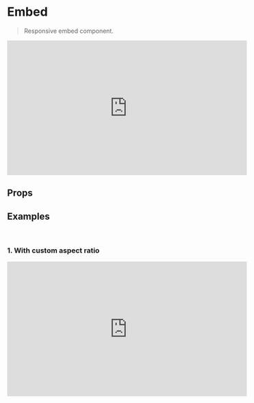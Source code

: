 
<Meta title="Embed" />

# Embed

<blockquote>Responsive embed component.</blockquote>

<Preview>
  <Story name="Usage">
    <Embed>
      <iframe
        width="560"
        height="315"
        src="https://www.youtube-nocookie.com/embed/dQw4w9WgXcQ"
        frameBorder="0"
        allow="accelerometer; autoplay; encrypted-media; gyroscope; picture-in-picture"
        allowFullScreen
      ></iframe>
    </Embed>
  </Story>
</Preview>

## Props

<Props of={Embed} />

## Examples

<br />

### 1. With custom aspect ratio

<Preview>
  <Embed aspectX={4} aspectY={3}>
    <iframe
      width="560"
      height="315"
      src="https://www.youtube-nocookie.com/embed/dQw4w9WgXcQ"
      frameBorder="0"
      allow="accelerometer; autoplay; encrypted-media; gyroscope; picture-in-picture"
      allowFullScreen
    ></iframe>
  </Embed>
</Preview>
